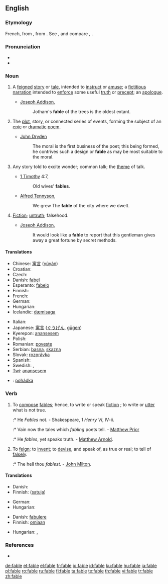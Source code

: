 {{wikipedia}}
==English==

===Etymology===

French, from {{L.}} {{term|fabula|lang=la}}, from {{term|fari||to speak, say|lang=la}}. See {{term|Ban}}, and compare {{term|fabulous}}, {{term|fame}}.

===Pronunciation===
* {{audio|en-us-fable.ogg|Audio (US)}}
* {{rhymes|eɪbəl}}

===Noun===
{{en-noun}}

# A [[feigned]] [[story]] or [[tale]], intended to [[instruct]] or [[amuse]]; a [[fictitious]] [[narration]] intended to [[enforce]] some useful [[truth]] or [[precept]]; an [[apologue]].
#* {{rfdate}} [[w:Joseph Addison|Joseph Addison]],
#*: Jotham's '''fable''' of the trees is the oldest extant.
# {{rfd-redundant}} The [[plot]], story, or connected series of events, forming the subject of an [[epic]] or [[dramatic]] [[poem]].
#* {{rfdate}} [[w:John Dryden|John Dryden]]
#*: The moral is the first business of the poet; this being formed, he contrives such a design or '''fable''' as may be most suitable to the moral.
# {{rfd-redundant}} Any story told to excite wonder; common talk; the [[theme]] of talk.
#* {{rfdate}} [[w:First Epistle to Timothy|1 Timothy]] 4:7,
#*: Old wives' '''fables'''.
#* {{rfdate}} [[w:Alfred Tennyson, 1st Baron Tennyson|Alfred Tennyson]],
#*: We grew The '''fable''' of the city where we dwelt.
# {{rfd-redundant}} [[Fiction]]; [[untruth]]; falsehood.
#* {{rfdate}} [[w:Joseph Addison|Joseph Addison]],
#*: It would look like a '''fable''' to report that this gentleman gives away a great fortune by secret methods.

====Translations====
{{trans-top|story or tale intended to instruct, to amuse, to enforce some useful truth or precept}}
* Chinese: [[寓言]] ([[yùyán]])
* Croatian: {{t+|hr|bajka}}
* Czech: {{t+|cs|bajka|f}}
* Danish: [[fabel]]
* Esperanto: [[fabelo]]
* Finnish: {{t+|fi|satu}}
* French: {{t+|fr|conte|m}}
* German: {{t+|de|Fabel|f}}
* Hungarian: {{t+|hu|mese}}
* Icelandic: [[dæmisaga]] {{f}}
{{trans-mid}}
* Italian: {{t-|it|fiaba|m}}
* Japanese: [[寓言]] ([[ぐうげん]], [[gūgen]])
* Kyerepon: [[anansesem]]
* Polish: {{t+|pl|bajka}}
* Romanian: [[poveste]]
* Serbian: [[basna]], [[skazna]]
* Slovak: [[rozprávka]]
* Spanish: {{t+|es|fabula|m}}
* Swedish: {{t+|sv|saga}}, {{t+|sv|berättelse}}
* [[Twi]]: [[anansesem]]
{{trans-bottom}}

{{checktrans-top}}
<!--added {{ttbc|}}s here.-->
* {{ttbc|Czech}}: [[pohádka]]
{{trans-mid}}
{{trans-bottom}}

===Verb===
{{en-verb|fabl|ing}}

# {{intransitive}} To [[compose]] [[fables]]; hence, to write or speak [[fiction]] ; to write or [[utter]] what is not true.
#:* He ''Fables'' not. - Shakespeare, ''1 Henry VI'', IV-ii.
#:* Vain now the tales which ''fabling'' poets tell. - [[Matthew Prior]]
#:* He ''fables'', yet speaks truth. - [[Matthew Arnold]].
# {{transitive}} To [[feign]]; to [[invent]]; to [[devise]], and speak of, as true or real; to tell of [[falsely]].
#:* The hell thou ''fablest''. - [[w:John Milton|John Milton]].

====Translations====
{{trans-top|compose fables}}
* Danish: {{t-|da|fable}}
* Finnish: {{t+|fi|sepittää}} ([[satu#Finnish|satuja]])
{{trans-mid}}
* German: {{t+|de|fabulieren}}
* Hungarian: {{t|hu|mesél}}
{{trans-bottom}}

{{trans-top|tell of falsely}}
* Danish: [[fabulere]]
* Finnish: {{t+|fi|puhua}} [[oma#Finnish|omiaan]]
{{trans-mid}}
* Hungarian: {{t-|hu|költ}}, {{t|hu|kohol}}
{{trans-bottom}}

===References===
* {{R:Webster 1913}}
{{webster}}

[[de:fable]]
[[et:fable]]
[[el:fable]]
[[fr:fable]]
[[io:fable]]
[[id:fable]]
[[ku:fable]]
[[hu:fable]]
[[ja:fable]]
[[pl:fable]]
[[ro:fable]]
[[ru:fable]]
[[fi:fable]]
[[ta:fable]]
[[te:fable]]
[[th:fable]]
[[vi:fable]]
[[tr:fable]]
[[zh:fable]]